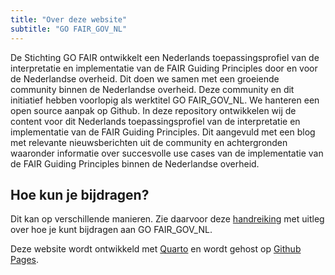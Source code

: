 ```yaml
---
title: "Over deze website"
subtitle: "GO FAIR_GOV_NL"
---
```


De Stichting GO FAIR ontwikkelt een Nederlands toepassingsprofiel van de interpretatie en implementatie van de FAIR Guiding Principles door en voor de Nederlandse overheid. Dit doen we samen met een groeiende community binnen de Nederlandse overheid. Deze community en dit initiatief hebben voorlopig als werktitel GO FAIR_GOV_NL. We hanteren een open source aanpak op Github. In deze repository ontwikkelen wij de content voor dit Nederlands toepassingsprofiel van de interpretatie en implementatie van de FAIR Guiding Principles. Dit aangevuld met een blog met relevante nieuwsberichten uit de community en achtergronden waaronder informatie over succesvolle use cases van de implementatie van de FAIR Guiding Principles binnen de Nederlandse overheid.


## Hoe kun je bijdragen?

Dit kan op verschillende manieren. Zie daarvoor deze [handreiking](contributing.qmd) met uitleg over hoe je kunt bijdragen aan GO FAIR_GOV_NL.

Deze website wordt ontwikkeld met [Quarto](https://quarto.org/) en wordt gehost op [Github Pages](https://pages.github.com/).

